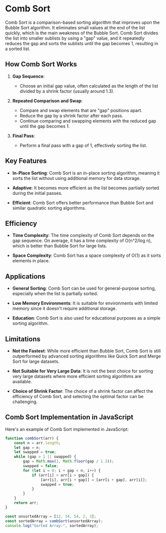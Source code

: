 
# Comb Sort

Comb Sort is a comparison-based sorting algorithm that improves upon the Bubble Sort algorithm. It eliminates small values at the end of the list quickly, which is the main weakness of the Bubble Sort. Comb Sort divides the list into smaller sublists by using a "gap" value, and it repeatedly reduces the gap and sorts the sublists until the gap becomes 1, resulting in a sorted list.

## How Comb Sort Works

1. **Gap Sequence**:
   - Choose an initial gap value, often calculated as the length of the list divided by a shrink factor (usually around 1.3).

2. **Repeated Comparison and Swap**:
   - Compare and swap elements that are "gap" positions apart.
   - Reduce the gap by a shrink factor after each pass.
   - Continue comparing and swapping elements with the reduced gap until the gap becomes 1.

3. **Final Pass**:
   - Perform a final pass with a gap of 1, effectively sorting the list.

## Key Features

- **In-Place Sorting**: Comb Sort is an in-place sorting algorithm, meaning it sorts the list without using additional memory for data storage.

- **Adaptive**: It becomes more efficient as the list becomes partially sorted during the initial passes.

- **Efficient**: Comb Sort offers better performance than Bubble Sort and similar quadratic sorting algorithms.

## Efficiency

- **Time Complexity**: The time complexity of Comb Sort depends on the gap sequence. On average, it has a time complexity of O(n^2/log n), which is better than Bubble Sort for large lists.

- **Space Complexity**: Comb Sort has a space complexity of O(1) as it sorts elements in place.

## Applications

- **General Sorting**: Comb Sort can be used for general-purpose sorting, especially when the list is partially sorted.

- **Low Memory Environments**: It is suitable for environments with limited memory since it doesn't require additional storage.

- **Education**: Comb Sort is also used for educational purposes as a simple sorting algorithm.

## Limitations

- **Not the Fastest**: While more efficient than Bubble Sort, Comb Sort is still outperformed by advanced sorting algorithms like Quick Sort and Merge Sort for large datasets.

- **Not Suitable for Very Large Data**: It is not the best choice for sorting very large datasets where more efficient sorting algorithms are available.

- **Choice of Shrink Factor**: The choice of a shrink factor can affect the efficiency of Comb Sort, and selecting the optimal factor can be challenging.

## Comb Sort Implementation in JavaScript

Here's an example of Comb Sort implemented in JavaScript:

```javascript filename="Sorting-Algo/cmbs.js"
function combSort(arr) {
    const n = arr.length;
    let gap = n;
    let swapped = true;
    while (gap > 1 || swapped) {
        gap = Math.max(1, Math.floor(gap / 1.3));
        swapped = false;
        for (let i = 0; i + gap < n; i++) {
            if (arr[i] > arr[i + gap]) {
                [arr[i], arr[i + gap]] = [arr[i + gap], arr[i]];
                swapped = true;
            }
        }
    }
    return arr;
}

const unsortedArray = [12, 34, 54, 2, 3];
const sortedArray = combSort(unsortedArray);
console.log("Sorted Array:", sortedArray);

```